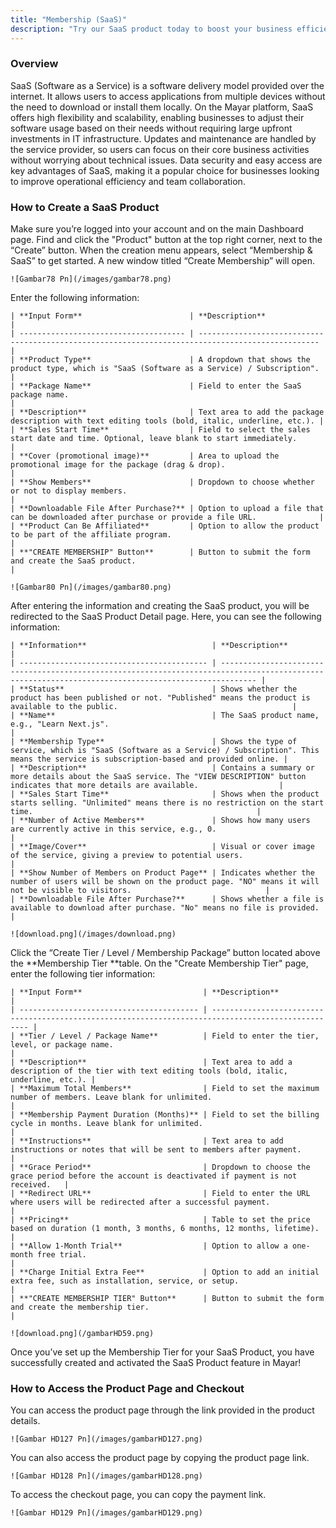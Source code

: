 ```yaml
---
title: "Membership (SaaS)"
description: "Try our SaaS product today to boost your business efficiency with an innovative and easy-to-use solution!"
---
```


### Overview

SaaS (Software as a Service) is a software delivery model provided over the internet. It allows users to access applications from multiple devices without the need to download or install them locally. On the Mayar platform, SaaS offers high flexibility and scalability, enabling businesses to adjust their software usage based on their needs without requiring large upfront investments in IT infrastructure. Updates and maintenance are handled by the service provider, so users can focus on their core business activities without worrying about technical issues. Data security and easy access are key advantages of SaaS, making it a popular choice for businesses looking to improve operational efficiency and team collaboration.

### How to Create a SaaS Product

<Steps>
  <Step title="Log in to Mayar Dashboard">
    Make sure you’re logged into your account and on the main Dashboard page.
  </Step>
  <Step title="Click the “Product” Button">
    Find and click the "Product" button at the top right corner, next to the “Create” button.
  </Step>
  <Step title="Select “Membership & SaaS”">
    When the creation menu appears, select “Membership & SaaS” to get started. A new window titled “Create Membership” will open.

    ![Gambar78 Pn](/images/gambar78.png)
  </Step>
  <Step title="Fill in SaaS Product Details">
    Enter the following information:

    | **Input Form**                        | **Description**                                                                                   |
    | ------------------------------------- | ------------------------------------------------------------------------------------------------- |
    | **Product Type**                      | A dropdown that shows the product type, which is "SaaS (Software as a Service) / Subscription".   |
    | **Package Name**                      | Field to enter the SaaS package name.                                                             |
    | **Description**                       | Text area to add the package description with text editing tools (bold, italic, underline, etc.). |
    | **Sales Start Time**                  | Field to select the sales start date and time. Optional, leave blank to start immediately.        |
    | **Cover (promotional image)**         | Area to upload the promotional image for the package (drag & drop).                               |
    | **Show Members**                      | Dropdown to choose whether or not to display members.                                             |
    | **Downloadable File After Purchase?** | Option to upload a file that can be downloaded after purchase or provide a file URL.              |
    | **Product Can Be Affiliated**         | Option to allow the product to be part of the affiliate program.                                  |
    | **"CREATE MEMBERSHIP" Button**        | Button to submit the form and create the SaaS product.                                            |

    ![Gambar80 Pn](/images/gambar80.png)
  </Step>
  <Step title="Access SaaS Product Detail Page">
    After entering the information and creating the SaaS product, you will be redirected to the SaaS Product Detail page. Here, you can see the following information:

    | **Information**                            | **Description**                                                                                                                                      |
    | ------------------------------------------ | ---------------------------------------------------------------------------------------------------------------------------------------------------- |
    | **Status**                                 | Shows whether the product has been published or not. "Published" means the product is available to the public.                                       |
    | **Name**                                   | The SaaS product name, e.g., "Learn Next.js".                                                                                                        |
    | **Membership Type**                        | Shows the type of service, which is "SaaS (Software as a Service) / Subscription". This means the service is subscription-based and provided online. |
    | **Description**                            | Contains a summary or more details about the SaaS service. The "VIEW DESCRIPTION" button indicates that more details are available.                  |
    | **Sales Start Time**                       | Shows when the product starts selling. "Unlimited" means there is no restriction on the start time.                                                  |
    | **Number of Active Members**               | Shows how many users are currently active in this service, e.g., 0.                                                                                  |
    | **Image/Cover**                            | Visual or cover image of the service, giving a preview to potential users.                                                                           |
    | **Show Number of Members on Product Page** | Indicates whether the number of users will be shown on the product page. "NO" means it will not be visible to visitors.                              |
    | **Downloadable File After Purchase?**      | Shows whether a file is available to download after purchase. "No" means no file is provided.                                                        |

    ![download.png](/images/download.png)
  </Step>
  <Step title="Create SaaS Product Tiers">
    Click the “Create Tier / Level / Membership Package” button located above the **Membership Tier **table.
  </Step>
  <Step title="Fill in Tier Details">
    On the "Create Membership Tier" page, enter the following tier information:

    | **Input Form**                           | **Description**                                                                                     |
    | ---------------------------------------- | --------------------------------------------------------------------------------------------------- |
    | **Tier / Level / Package Name**          | Field to enter the tier, level, or package name.                                                    |
    | **Description**                          | Text area to add a description of the tier with text editing tools (bold, italic, underline, etc.). |
    | **Maximum Total Members**                | Field to set the maximum number of members. Leave blank for unlimited.                              |
    | **Membership Payment Duration (Months)** | Field to set the billing cycle in months. Leave blank for unlimited.                                |
    | **Instructions**                         | Text area to add instructions or notes that will be sent to members after payment.                  |
    | **Grace Period**                         | Dropdown to choose the grace period before the account is deactivated if payment is not received.   |
    | **Redirect URL**                         | Field to enter the URL where users will be redirected after a successful payment.                   |
    | **Pricing**                              | Table to set the price based on duration (1 month, 3 months, 6 months, 12 months, lifetime).        |
    | **Allow 1-Month Trial**                  | Option to allow a one-month free trial.                                                             |
    | **Charge Initial Extra Fee**             | Option to add an initial extra fee, such as installation, service, or setup.                        |
    | **"CREATE MEMBERSHIP TIER" Button**      | Button to submit the form and create the membership tier.                                           |

    ![download.png](/gambarHD59.png)
  </Step>
  <Step title="Finish">
    Once you’ve set up the Membership Tier for your SaaS Product, you have successfully created and activated the SaaS Product feature in Mayar!
  </Step>
</Steps>

### How to Access the Product Page and Checkout

<Steps>
  <Step title="Access Product Page">
    You can access the product page through the link provided in the product details.

    ![Gambar HD127 Pn](/images/gambarHD127.png)
  </Step>
  <Step title="Copy Product Page Link">
    You can also access the product page by copying the product page link.

    ![Gambar HD128 Pn](/images/gambarHD128.png)
  </Step>
  <Step title="Access Checkout Page">
    To access the checkout page, you can copy the payment link.

    ![Gambar HD129 Pn](/images/gambarHD129.png)
  </Step>
</Steps>